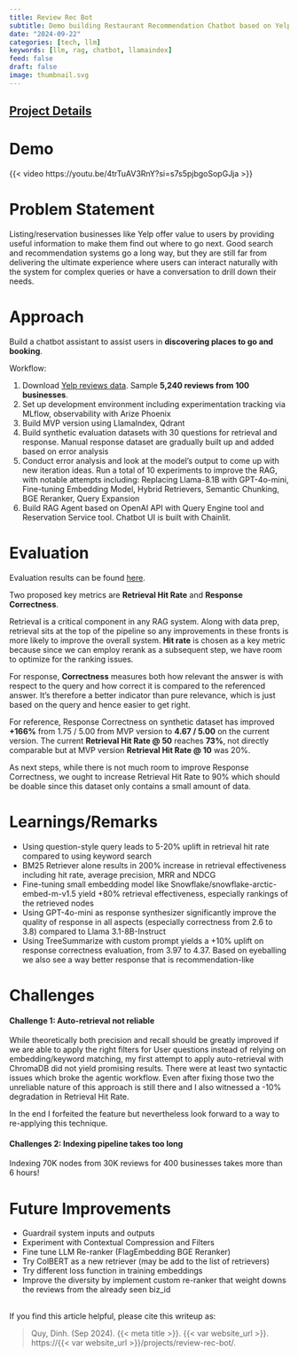 ```yaml
---
title: Review Rec Bot
subtitle: Demo building Restaurant Recommendation Chatbot based on Yelp Public Data
date: "2024-09-22"
categories: [tech, llm]
keywords: [llm, rag, chatbot, llamaindex]
feed: false
draft: false
image: thumbnail.svg
---
```


::: {.callout-note appearance="simple"}
## [Project Details](https://github.com/dvquy13/review-rec-bot)
:::

# Demo

{{< video https://youtu.be/4trTuAV3RnY?si=s7s5pjbgoSopGJja >}}

# Problem Statement

Listing/reservation businesses like Yelp offer value to users by providing useful information to make them find out where to go next. Good search and recommendation systems go a long way, but they are still far from delivering the ultimate experience where users can interact naturally with the system for complex queries or have a conversation to drill down their needs.


# Approach

Build a chatbot assistant to assist users in **discovering places to go and booking**.

Workflow:

1. Download [Yelp reviews data](https://www.yelp.com/dataset). Sample **5,240 reviews from 100 businesses**.
2. Set up development environment including experimentation tracking via MLflow, observability with Arize Phoenix
3. Build MVP version using LlamaIndex, Qdrant
4. Build synthetic evaluation datasets with 30 questions for retrieval and response. Manual response dataset are gradually built up and added based on error analysis
5. Conduct error analysis and look at the model's output to come up with new iteration ideas. Run a total of 10 experiments to improve the RAG, with notable attempts including: Replacing Llama-8.1B with GPT-4o-mini, Fine-tuning Embedding Model, Hybrid Retrievers, Semantic Chunking, BGE Reranker, Query Expansion
6. Build RAG Agent based on OpenAI API with Query Engine tool and Reservation Service tool. Chatbot UI is built with Chainlit.

# Evaluation

Evaluation results can be found [here](https://drive.google.com/file/d/1GU0gnChJBBlB-xfaMEcnmGiHhUFKzfqb/view?usp=sharing).

Two proposed key metrics are **Retrieval Hit Rate** and **Response Correctness**.

Retrieval is a critical component in any RAG system. Along with data prep, retrieval sits at the top of the pipeline so any improvements in these fronts is more likely to improve the overall system. **Hit rate** is chosen as a key metric because since we can employ rerank as a subsequent step, we have room to optimize for the ranking issues. 

For response, **Correctness** measures both how relevant the answer is with respect to the query and how correct it is compared to the referenced answer. It’s therefore a better indicator than pure relevance, which is just based on the query and hence easier to get right.

For reference, Response Correctness on synthetic dataset has improved **+166%** from 1.75 / 5.00 from MVP version to **4.67 / 5.00** on the current version. The current **Retrieval Hit Rate @ 50** reaches **73%**, not directly comparable but at MVP version **Retrieval Hit Rate @ 10** was 20%.

As next steps, while there is not much room to improve Response Correctness, we ought to increase Retrieval Hit Rate to 90% which should be doable since this dataset only contains a small amount of data.

# Learnings/Remarks

- Using question-style query leads to 5-20% uplift in retrieval hit rate compared to using keyword search
- BM25 Retriever alone results in 200% increase in retrieval effectiveness including hit rate, average precision, MRR and NDCG
- Fine-tuning small embedding model like Snowflake/snowflake-arctic-embed-m-v1.5 yield +80% retrieval effectiveness, especially rankings of the retrieved nodes
- Using GPT-4o-mini as response synthesizer significantly improve the quality of response in all aspects (especially correctness from 2.6 to 3.8) compared to Llama 3.1-8B-Instruct
- Using TreeSummarize with custom prompt yields a +10% uplift on response correctness evaluation, from 3.97 to 4.37. Based on eyeballing we also see a way better response that is recommendation-like


# Challenges

#### Challenge 1: Auto-retrieval not reliable

While theoretically both precision and recall should be greatly improved if we are able to apply the right filters for User questions instead of relying on embedding/keyword matching, my first attempt to apply auto-retrieval with ChromaDB did not yield promising results. There were at least two syntactic issues which broke the agentic workflow. Even after fixing those two the unreliable nature of this approach is still there and I also witnessed a -10% degradation in Retrieval Hit Rate.

In the end I forfeited the feature but nevertheless look forward to a way to re-applying this technique.

#### Challenges 2: Indexing pipeline takes too long

Indexing 70K nodes from 30K reviews for 400 businesses takes more than 6 hours!


# Future Improvements

- Guardrail system inputs and outputs
- Experiment with Contextual Compression and Filters
- Fine tune LLM Re-ranker (FlagEmbedding BGE Reranker)
- Try ColBERT as a new retriever (may be add to the list of retrievers)
- Try different loss function in training embeddings
- Improve the diversity by implement custom re-ranker that weight downs the reviews from the already seen biz\_id

<br>
If you find this article helpful, please cite this writeup as:

> Quy, Dinh. (Sep 2024). {{< meta title >}}. {{< var website_url >}}. https://{{< var website_url >}}/projects/review-rec-bot/.
